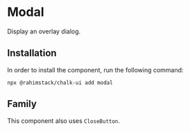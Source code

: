 
<Meta of={Stories} name="Info"/>

# Modal

Display an overlay dialog.

## Installation

In order to install the component, run the following command:

```shell
npx @rahimstack/chalk-ui add modal
```

## Family

This component also uses `CloseButton`.

